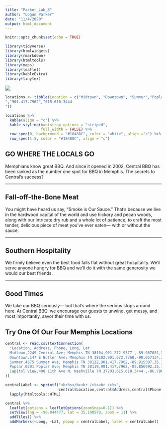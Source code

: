 ---
title: "Parker_Lab_8"
author: "Logan Parker"
date: "11/4/2020"
output: html_document
---

```{r setup, include=FALSE}
knitr::opts_chunk$set(echo = TRUE)
```

```{r load-libraries,echo=FALSE,message=FALSE}
library(tidyverse) 
library(htmlwidgets)
library(rmarkdown) 
library(htmltools)
library(maps) 
library(leaflet)
library(kableExtra)
library(tinytex) 
```
![](img/logo.png)

```{r center-table, echo = FALSE}
locations <- tibble(Location = c("Midtown", "Downtown", "Summer","Poplar","Capitol View"), Address = c("2249 Central Ave; Memphis TN 38104", "147 E Butler Ave; Memphis TN 38102", "4375 Summer Ave; Memphis TN 38122","6201 Poplar Ave; Memphis TN 38119","408 11th Ave N; Nashville TN 37203"), Phone = c("901.272.9377","901.672.7760", "901.417.7962
","901.417.7962","615.610.3444
"))

locations %>%
  kable(align = "c") %>%
  kable_styling(bootstrap_options = "striped",
                full_width = FALSE) %>%
  row_spec(0, background = "#18488C", color = "white", align ="c") %>%
  row_spec(1:5, color = "#18488C", align = "c")


```
## GO WHERE THE LOCALS GO
Memphians know great BBQ. And since it opened in 2002, Central BBQ has been ranked as the number one spot for BBQ in Memphis. The secrets to Central’s success?

---

## Fall-off-the-Bone Meat
You might have heard us say, “Smoke is Our Sauce.” That’s because we live in the hardwood capital of the world and use hickory and pecan woods, along with our intricate dry rub and a whole lot of patience, to craft the most tender, delicious piece of meat you’ve ever eaten— with or without the sauce.

---

## Southern Hospitality
We firmly believe even the best food falls flat without great hospitality. We’ll serve anyone hungry for BBQ and we’ll do it with the same generosity we would our best friends.

---

## Good Times
We take our BBQ seriously— but that’s where the serious stops around here. At Central BBQ, we encourage our guests to unwind, get messy, and most importantly, savor their time with us.

## Try One Of Our Four Memphis Locations

```{r central-locations, echo=FALSE}
central <- read.csv(textConnection(
  "Location, Address, Phone, Long, Lat
  Midtown,2249 Central Ave; Memphis TN 38104,901.272.9377 ,-89.987081,35.125933
  Downtown,147 E Butler Ave; Memphis TN 38102,901.672.7760,-90.057134,35.134117
  Summer,4375 Summer Ave; Memphis TN 38122,901.417.7962,-89.915087,35.148614
  Poplar,6201 Poplar Ave; Memphis TN 38119,901.417.7962,-89.856992,35.101341
  Capitol View,408 11th Ave N; Nashville TN 37203,615.610.3444 ,-86.790863,36.163270"
))

centralLabel <- sprintf("<b>%s</b><br />%s<br />%s",
                        central$Location,central$Address,central$Phone)%>%
  lapply(htmltools::HTML)
```

```{r memphis-nashville, echo=FALSE}
central %>%
  leaflet(options = leafletOptions(zoomSnap=0.1)) %>%
  setView(lng = -90.044477, lat = 35.190570, zoom = 11) %>%
  addTiles() %>%
  addMarkers(~Long, ~Lat, popup = centralLabel, label = centralLabel)
```

